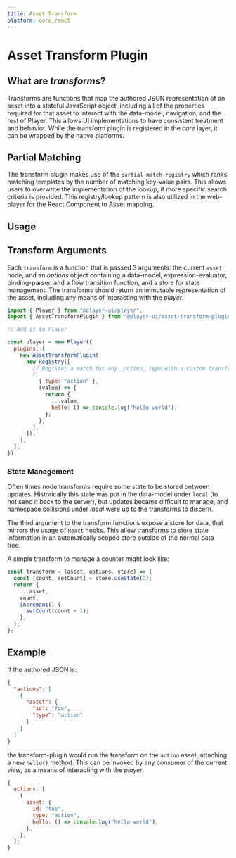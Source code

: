 ```yaml
---
title: Asset Transform
platform: core,react
---
```


# Asset Transform Plugin

## What are _transforms_?

Transforms are functions that map the authored JSON representation of an asset into a stateful JavaScript object, including all of the properties required for that asset to interact with the data-model, navigation, and the rest of Player. This allows UI implementations to have consistent treatment and behavior. While the transform plugin is registered in the _core_ layer, it can be wrapped by the native platforms.

## Partial Matching

The transform plugin makes use of the `partial-match-registry` which ranks matching templates by the number of matching key-value pairs. This allows users to overwrite the implementation of the lookup, if more specific search criteria is provided. This registry/lookup pattern is also utilized in the web-player for the React Component to Asset mapping.

## Usage

<PlatformTabs>
  <Fragment slot='core'>

## Transform Arguments

Each `transform` is a function that is passed 3 arguments: the current `asset` node, and an _options_ object containing a data-model, expression-evaluator, binding-parser, and a flow transition function, and a store for state management. The transforms should return an immutable representation of the asset, including any means of interacting with the _player_.

```javascript
import { Player } from "@player-ui/player";
import { AssetTransformPlugin } from "@player-ui/asset-transform-plugin";

// Add it to Player

const player = new Player({
  plugins: [
    new AssetTransformPlugin(
      new Registry([
        // Register a match for any _action_ type with a custom transform.
        [
          { type: "action" },
          (value) => {
            return {
              ...value,
              hello: () => console.log("hello world"),
            };
          },
        ],
      ]),
    ),
  ],
});
```

### State Management

Often times node transforms require some state to be stored between updates. Historically this state was put in the data-model under `local` (to not send it back to the server), but updates became difficult to manage, and namespace collisions under _local_ were up to the transforms to discern.

The third argument to the transform functions expose a store for data, that mirrors the usage of `React` hooks. This allow transforms to store state information in an automatically scoped store outside of the normal data tree.

A simple transform to manage a counter might look like:

```javascript
const transform = (asset, options, store) => {
  const [count, setCount] = store.useState(0);
  return {
    ...asset,
    count,
    increment() {
      setCount(count + 1);
    },
  };
};
```

  </Fragment>
</PlatformTabs>

## Example

<PlatformTabs>
  <Fragment slot='core'>

If the authored JSON is:

```json
{
  "actions": [
    {
      "asset": {
        "id": "foo",
        "type": "action"
      }
    }
  ]
}
```

the transform-plugin would run the transform on the `action` asset, attaching a new `hello()` method. This can be invoked by any consumer of the current _view_, as a means of interacting with the _player_.

```javascript
{
  actions: [
    {
      asset: {
        id: "foo",
        type: "action",
        hello: () => console.log("hello world"),
      },
    },
  ];
}
```

  </Fragment>
</PlatformTabs>
